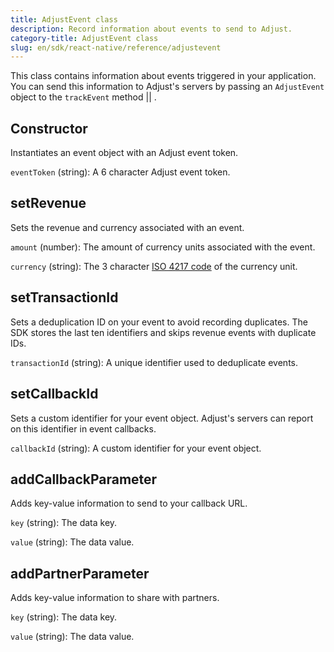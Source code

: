 ```yaml
---
title: AdjustEvent class
description: Record information about events to send to Adjust.
category-title: AdjustEvent class
slug: en/sdk/react-native/reference/adjustevent
---
```



This class contains information about events triggered in your application. You can send this information to Adjust's servers by passing an `AdjustEvent` object to the <Tooltip>`trackEvent` method || <TrackEvent /></Tooltip>.

<Function>

## Constructor

Instantiates an event object with an Adjust event token.

<slot slot="signature">


<ConstructorSig />

</slot>

<slot slot="snippet">


<Constructor />

</slot>

<slot slot="parameters">

`eventToken` (string): A 6 character Adjust event token.

</slot>

</Function>

<Function>

## setRevenue

Sets the revenue and currency associated with an event.

<slot slot="signature">


<SetRevenueSig />

</slot>

<slot slot="snippet">


<SetRevenue />

</slot>

<slot slot="parameters">

`amount` (number): The amount of currency units associated with the event.

`currency` (string): The 3 character [ISO 4217 code](https://www.iban.com/currency-codes) of the currency unit.

</slot>

</Function>

<Function>

## setTransactionId

Sets a deduplication ID on your event to avoid recording duplicates. The SDK stores the last ten identifiers and skips revenue events with duplicate IDs.

<slot slot="signature">


<SetTransactionIdSig />

</slot>

<slot slot="snippet">


<SetTransactionId />

</slot>

<slot slot="parameters">

`transactionId` (string): A unique identifier used to deduplicate events.

</slot>

</Function>

<Function>

## setCallbackId

Sets a custom identifier for your event object. Adjust's servers can report on this identifier in event callbacks.

<slot slot="signature">


<SetCallbackIdSig />

</slot>

<slot slot="snippet">


<SetCallbackId />

</slot>

<slot slot="parameters">

`callbackId` (string): A custom identifier for your event object.

</slot>

</Function>

<Function>

## addCallbackParameter

Adds key-value information to send to your callback URL.

<slot slot="signature">


<AddCallbackParameterSig />

</slot>

<slot slot="snippet">


<AddCallbackParameter />

</slot>

<slot slot="parameters">

`key` (string): The data key.

`value` (string): The data value.

</slot>

</Function>

<Function>

## addPartnerParameter

Adds key-value information to share with partners.

<slot slot="signature">


<AddPartnerParameterSig />

</slot>

<slot slot="snippet">


<AddPartnerParameter />

</slot>

<slot slot="parameters">

`key` (string): The data key.

`value` (string): The data value.

</slot>

</Function>
